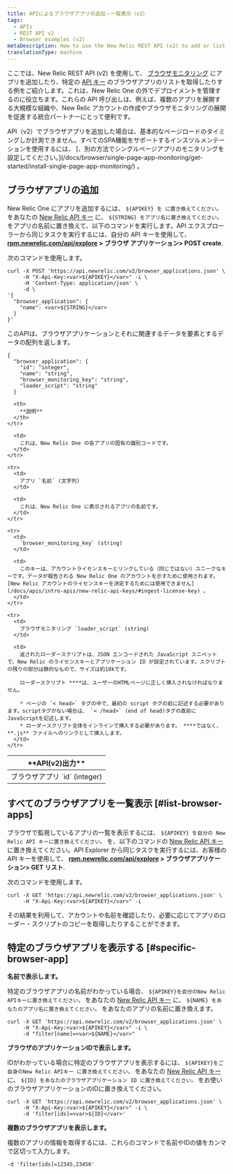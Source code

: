 ```yaml
---
title: APIによるブラウザアプリの追加・一覧表示（v2）
tags:
  - APIs
  - REST API v2
  - Browser examples (v2)
metaDescription: How to use the New Relic REST API (v2) to add or list browser apps.
translationType: machine
---
```


ここでは、New Relic REST API (v2) を使用して、 [ブラウザモニタリング](/docs/browser/new-relic-browser/welcome-new-relic-browser/new-relic-browser) にアプリを追加したり、特定の [API キー](/docs/apis/rest-api-v2/requirements/api-keys) のブラウザアプリのリストを取得したりする例をご紹介します。これは、New Relic One の外でデプロイメントを管理するのに役立ちます。これらの API 呼び出しは、例えば、複数のアプリを展開する大規模な組織や、New Relic アカウントの作成やブラウザモニタリングの展開を促進する統合パートナーにとって便利です。

<Callout variant="important">
  API（v2）でブラウザアプリを追加した場合は、基本的なページロードのタイミングしか計測できません。すべてのSPA機能をサポートするインスツルメンテーションを使用するには、 [、別の方法でシングルページアプリのモニタリングを設定してください。](/docs/browser/single-page-app-monitoring/get-started/install-single-page-app-monitoring/) 。
</Callout>

## ブラウザアプリの追加

New Relic One にアプリを追加するには、 `${APIKEY} を に置き換えてください。` をあなたの [New Relic API キー](/docs/apis/rest-api-v2/requirements/api-keys#rest-api-key) に、 `${STRING} をアプリ名に置き換えてください。` をアプリの名前に置き換えて、以下のコマンドを実行します。API エクスプローラーから同じタスクを実行するには、自分の API キーを使用して、 **[rpm.newrelic.com/api/explore](https://rpm.newrelic.com/api/explore) > ブラウザ アプリケーション> POST create**.

次のコマンドを使用します。

```
curl -X POST 'https://api.newrelic.com/v2/browser_applications.json' \
     -H "X-Api-Key:<var>${APIKEY}</var>" -i \
     -H 'Content-Type: application/json' \
     -d \
'{
  "browser_application": {
    "name": <var>${STRING}</var>
  }
}'
```

このAPIは、ブラウザアプリケーションとそれに関連するデータを要素とするデータの配列を返します。

```
{
  "browser_application": {
    "id": "integer",
    "name": "string",
    "browser_monitoring_key": "string",
    "loader_script": "string"
  }
```

<table>
  <thead>
    <tr>
      <th width={250}>
        **API(v2)出力**
      </th>

      <th>
        **説明**
      </th>
    </tr>
  </thead>

  <tbody>
    <tr>
      <td>
        ブラウザアプリ `id` (integer)
      </td>

      <td>
        これは、New Relic One の各アプリの固有の識別コードです。
      </td>
    </tr>

    <tr>
      <td>
        アプリ `名前` (文字列)
      </td>

      <td>
        これは、New Relic One に表示されるアプリの名前です。
      </td>
    </tr>

    <tr>
      <td>
        `browser_monitoring_key` (string)
      </td>

      <td>
        このキーは、アカウントライセンスキーとリンクしている（同じではない）ユニークなキーです。データが報告される New Relic One のアカウントを示すために使用されます。 [New Relic アカウントのライセンスキーを決定するためには使用できません](/docs/apis/intro-apis/new-relic-api-keys/#ingest-license-key) 。
      </td>
    </tr>

    <tr>
      <td>
        ブラウザモニタリング `loader_script` (string)
      </td>

      <td>
        返されたローダースクリプトは、JSON エンコードされた JavaScript スニペットで、New Relic のライセンスキーとアプリケーション ID が設定されています。スクリプトの残りの部分は静的なもので、サイズは約10kです。

        ローダースクリプト ****は、ユーザーのHTMLページに正しく挿入されなければなりません。

        * ページの `< head>` タグの中で、最初の script タグの前に記述する必要があります。scriptタグがない場合は、 `< /head>` (end of head)タグの直前にJavaScriptを記述します。
        * ローダースクリプト全体をインラインで挿入する必要があります。 ****ではなく、 **.js** ファイルへのリンクとして挿入します。
      </td>
    </tr>
  </tbody>
</table>

## すべてのブラウザアプリを一覧表示 [#list-browser-apps]

ブラウザで監視しているアプリの一覧を表示するには、 `${APIKEY} を自分の New Relic API キーに置き換えてください。` を、以下のコマンドの [New Relic API キー](/docs/apis/rest-api-v2/requirements/api-keys#rest-api-key) に置き換えてください。API Explorer から同じタスクを実行するには、お客様の API キーを使用して、 **[rpm.newrelic.com/api/explore](https://rpm.newrelic.com/api/explore) > ブラウザアプリケーション> GET リスト**.

次のコマンドを使用します。

```
curl -X GET 'https://api.newrelic.com/v2/browser_applications.json' \
     -H "X-Api-Key:<var>${APIKEY}</var>" -i
```

その結果を利用して、アカウントや名前を確認したり、必要に応じてアプリのローダー・スクリプトのコピーを取得したりすることができます。

## 特定のブラウザアプリを表示する [#specific-browser-app]

**名前で表示します。**

特定のブラウザアプリの名前がわかっている場合、 `${APIKEY}を自分のNew Relic APIキーに置き換えてください。` をあなたの [New Relic API キー](/docs/apis/rest-api-v2/requirements/api-keys#rest-api-key) に、 `${NAME} をあなたのアプリ名に置き換えてください。` をあなたのアプリの名前に置き換えます。

```
curl -X GET 'https://api.newrelic.com/v2/browser_applications.json' \
     -H "X-Api-Key:<var>${APIKEY}</var>" -i \
     -d "filter[name]=<var>${NAME}</var>"
```

**ブラウザのアプリケーションIDで表示します。**

IDがわかっている場合に特定のブラウザアプリを表示するには、 `${APIKEY}をご自身のNew Relic APIキー に置き換えてください。` をあなたの [New Relic API キー](/docs/apis/rest-api-v2/requirements/api-keys#rest-api-key) に、 `${ID} をあなたのブラウザアプリケーション ID に置き換えてください。` をお使いのブラウザアプリケーションのIDに置き換えてください。

```
curl -X GET 'https://api.newrelic.com/v2/browser_applications.json' \
     -H "X-Api-Key:<var>${APIKEY}</var>" -i \
     -d 'filter[ids]=<var>${ID}</var>'
```

**複数のブラウザアプリを表示します。**

複数のアプリの情報を取得するには、これらのコマンドで名前やIDの値をカンマで区切って入力します。

```
-d 'filter[ids]=12345,23456'
```